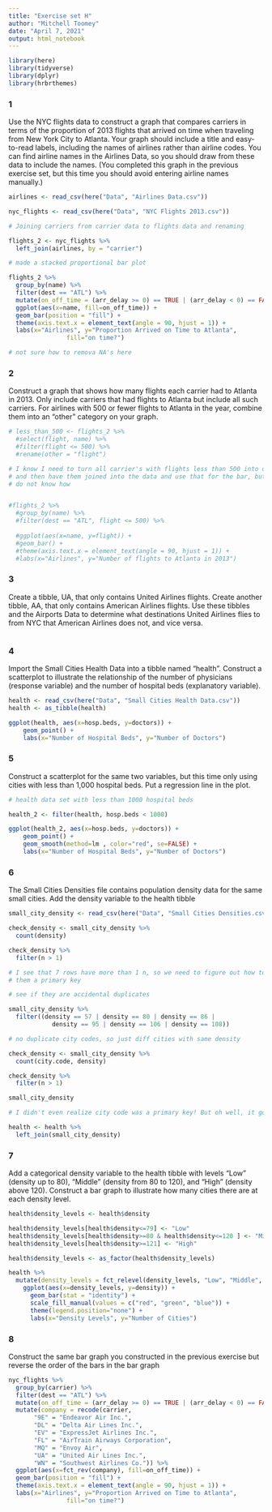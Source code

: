 ```yaml
---
title: "Exercise set H"
author: "Mitchell Toomey"
date: "April 7, 2021"
output: html_notebook
---
```


```r
library(here)
library(tidyverse)
library(dplyr)
library(hrbrthemes)

```

### 1
Use the NYC flights data to construct a graph that compares carriers 
in terms of the proportion of 2013 flights that arrived on time when traveling 
from New York City to Atlanta. Your graph should include a title 
and easy-to-read labels, including the names of airlines rather than airline 
codes. You can find airline names in the Airlines Data, so you should draw 
from these data to include the names. (You completed this graph in the 
previous exercise set, but this time you should avoid 
entering airline names manually.)

```r

airlines <- read_csv(here("Data", "Airlines Data.csv"))

nyc_flights <- read_csv(here("Data", "NYC Flights 2013.csv"))

# Joining carriers from carrier data to flights data and renaming

flights_2 <- nyc_flights %>%
  left_join(airlines, by = "carrier")

# made a stacked proportional bar plot

flights_2 %>%
  group_by(name) %>%
  filter(dest == "ATL") %>% 
  mutate(on_off_time = (arr_delay >= 0) == TRUE | (arr_delay < 0) == FALSE) %>%
  ggplot(aes(x=name, fill=on_off_time)) + 
  geom_bar(position = "fill") +
  theme(axis.text.x = element_text(angle = 90, hjust = 1)) +
  labs(x="Airlines", y="Proportion Arrived on Time to Atlanta", 
                fill="on time?")

# not sure how to remova NA's here
```

### 2
Construct a graph that shows how many flights each carrier had to 
Atlanta in 2013. Only include carriers that had flights to Atlanta 
but include all such carriers. For airlines with 500 or fewer flights
to Atlanta in the year, combine them into an “other” category on your graph.

```r

# less_than_500 <- flights_2 %>%
  #select(flight, name) %>%
  #filter(flight <= 500) %>%
  #rename(other = "flight")

# I know I need to turn all carrier's with flights less than 500 into other, 
# and then have them joined into the data and use that for the bar, but
# do not know how


#flights_2 %>%
  #group_by(name) %>%
  #filter(dest == "ATL", flight <= 500) %>%
  
  #ggplot(aes(x=name, y=flight)) + 
  #geom_bar() +
  #theme(axis.text.x = element_text(angle = 90, hjust = 1)) +
  #labs(x="Airlines", y="Number of flights to Atlanta in 2013")

```

### 3
Create a tibble, UA, that only contains United Airlines flights. 
Create another tibble, AA, that only contains American Airlines flights. 
Use these tibbles and the Airports Data to determine what destinations 
United Airlines flies to from NYC that American Airlines does not, 
and vice versa.

```r



```

### 4
Import the Small Cities Health Data into a tibble named “health”. Construct a 
scatterplot to illustrate the relationship of the number of 
physicians (response variable) and the number of hospital beds
(explanatory variable).

```r

health <- read_csv(here("Data", "Small Cities Health Data.csv"))
health <- as_tibble(health)

ggplot(health, aes(x=hosp.beds, y=doctors)) + 
    geom_point() +
    labs(x="Number of Hospital Beds", y="Number of Doctors")

```

### 5
Construct a scatterplot for the same two variables, but this time only using 
cities with less than 1,000 hospital beds. Put a regression line in the plot.

```r
# health data set with less than 1000 hospital beds

health_2 <- filter(health, hosp.beds < 1000)

ggplot(health_2, aes(x=hosp.beds, y=doctors)) + 
    geom_point() +
    geom_smooth(method=lm , color="red", se=FALSE) + 
    labs(x="Number of Hospital Beds", y="Number of Doctors")

```

### 6
The Small Cities Densities file contains population density data for the same small cities. Add the
density variable to the health tibble

```r

small_city_density <- read_csv(here("Data", "Small Cities Densities.csv"))

check_density <- small_city_density %>%
  count(density)

check_density %>%
  filter(n > 1)

# I see that 7 rows have more than 1 n, so we need to figure out how to make 
# them a primary key

# see if they are accidental duplicates

small_city_density %>%
  filter((density == 57 | density == 80 | density == 86 |
            density == 95 | density == 106 | density == 108))

# no duplicate city codes, so just diff cities with same density

check_density <- small_city_density %>%
  count(city.code, density)

check_density %>%
  filter(n > 1)

small_city_density

# I didn't even realize city code was a primary key! But oh well, it got joined.

health <- health %>%
  left_join(small_city_density)

```

### 7
Add a categorical density variable to the health tibble with levels “Low” (density up to 80), “Middle”
(density from 80 to 120), and “High” (density above 120). Construct a bar graph to illustrate how
many cities there are at each density level.

```r
health$density_levels <- health$density

health$density_levels[health$density<=79] <- "Low"
health$density_levels[health$density>=80 & health$density<=120 ] <- "Middle"
health$density_levels[health$density>=121] <- "High"

health$density_levels <- as_factor(health$density_levels)

health %>%
  mutate(density_levels = fct_relevel(density_levels, "Low", "Middle", "High")) %>%
    ggplot(aes(x=density_levels, y=density)) + 
      geom_bar(stat = "identity") +
      scale_fill_manual(values = c("red", "green", "blue")) +
      theme(legend.position="none") +
      labs(x="Density Levels", y="Number of Cities")

```

### 8
Construct the same bar graph you constructed in the previous exercise but reverse the order of the bars in the bar graph

```r

nyc_flights %>%
  group_by(carrier) %>%
  filter(dest == "ATL") %>% 
  mutate(on_off_time = (arr_delay >= 0) == TRUE | (arr_delay < 0) == FALSE) %>%
  mutate(company = recode(carrier, 
       "9E" = "Endeavor Air Inc.",
       "DL" = "Delta Air Lines Inc.",
       "EV" = "ExpressJet Airlines Inc.",
       "FL" = "AirTrain Airways Corporation",
       "MQ" = "Envoy Air",
       "UA" = "United Air Lines Inc.",
       "WN" = "Southwest Airlines Co.")) %>% 
  ggplot(aes(x=fct_rev(company), fill=on_off_time)) + 
  geom_bar(position = "fill") +
  theme(axis.text.x = element_text(angle = 90, hjust = 1)) +
  labs(x="Airlines", y="Proportion Arrived on Time to Atlanta", 
                fill="on time?")
 

```

